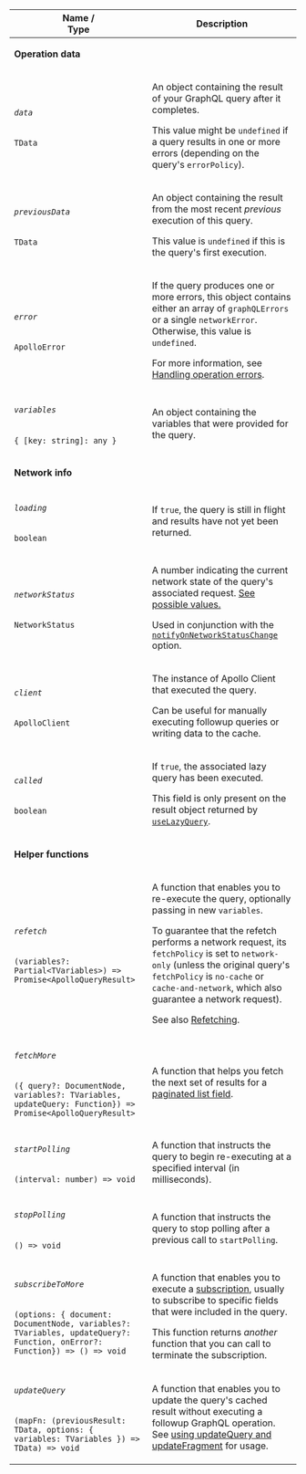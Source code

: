 <table class="field-table api-ref">

<thead>
    <tr>
      <th>Name /<br/>Type</th>
      <th>Description</th>
    </tr>
  </thead>

<tbody>

<tr>
<td colspan="2">

**Operation data**

</td>
</tr>

<tr>
<td>

###### `data`

`TData`
</td>

<td>

An object containing the result of your GraphQL query after it completes.

This value might be `undefined` if a query results in one or more errors (depending on the query's `errorPolicy`).

</td>
</tr>

<tr>
<td>

###### `previousData`

`TData`
</td>

<td>

An object containing the result from the most recent _previous_ execution of this query.

This value is `undefined` if this is the query's first execution.

</td>
</tr>


<tr>
<td>

###### `error`

`ApolloError`
</td>

<td>

If the query produces one or more errors, this object contains either an array of `graphQLErrors` or a single `networkError`. Otherwise, this value is `undefined`.

For more information, see [Handling operation errors](/react/data/error-handling/).

</td>
</tr>


<tr>
<td>

###### `variables`

`{ [key: string]: any }`
</td>

<td>

An object containing the variables that were provided for the query.

</td>
</tr>


<tr>
<td colspan="2">

**Network info**

</td>
</tr>


<tr>
<td>

###### `loading`

`boolean`
</td>

<td>

If `true`, the query is still in flight and results have not yet been returned.

</td>
</tr>

<tr>
<td>

###### `networkStatus`

`NetworkStatus`
</td>

<td>

A number indicating the current network state of the query's associated request. [See possible values.](https://github.com/apollographql/apollo-client/blob/d96f4578f89b933c281bb775a39503f6cdb59ee8/src/core/networkStatus.ts#L4)

Used in conjunction with the [`notifyOnNetworkStatusChange`](#notifyonnetworkstatuschange) option.

</td>
</tr>


<tr>
<td>

###### `client`

`ApolloClient`
</td>

<td>

The instance of Apollo Client that executed the query.

Can be useful for manually executing followup queries or writing data to the cache.

</td>
</tr>


<tr>
<td>

###### `called`

`boolean`
</td>

<td>

If `true`, the associated lazy query has been executed.

This field is only present on the result object returned by [`useLazyQuery`](/react/data/queries/#executing-queries-manually).

</td>
</tr>

<tr>
<td colspan="2">

**Helper functions**

</td>
</tr>

<tr>
<td>

###### `refetch`

`(variables?: Partial<TVariables>) => Promise<ApolloQueryResult>`
</td>

<td>

A function that enables you to re-execute the query, optionally passing in new `variables`.

To guarantee that the refetch performs a network request, its `fetchPolicy` is set to `network-only` (unless the original query's `fetchPolicy` is `no-cache` or `cache-and-network`, which also guarantee a network request).

See also [Refetching](/react/data/queries/#refetching).

</td>
</tr>


<tr>
<td>

###### `fetchMore`

`({ query?: DocumentNode, variables?: TVariables, updateQuery: Function}) => Promise<ApolloQueryResult>`
</td>

<td>

A function that helps you fetch the next set of results for a [paginated list field](/react/pagination/core-api/).

</td>
</tr>


<tr>
<td>

###### `startPolling`

`(interval: number) => void`
</td>

<td>

A function that instructs the query to begin re-executing at a specified interval (in milliseconds).

</td>
</tr>


<tr>
<td>

###### `stopPolling`

`() => void`
</td>

<td>

A function that instructs the query to stop polling after a previous call to `startPolling`.

</td>
</tr>

<tr>
<td>

###### `subscribeToMore`

`(options: { document: DocumentNode, variables?: TVariables, updateQuery?: Function, onError?: Function}) => () => void`
</td>

<td>

A function that enables you to execute a [subscription](/react/data/subscriptions/), usually to subscribe to specific fields that were included in the query.

This function returns _another_ function that you can call to terminate the subscription.

</td>
</tr>


<tr>
<td>

###### `updateQuery`

`(mapFn: (previousResult: TData, options: { variables: TVariables }) => TData) => void`
</td>

<td>

A function that enables you to update the query's cached result without executing a followup GraphQL operation.
See [using updateQuery and updateFragment](/react/caching/cache-interaction/#using-updatequery-and-updatefragment) for usage.
</td>
</tr>

</tbody>
</table>
